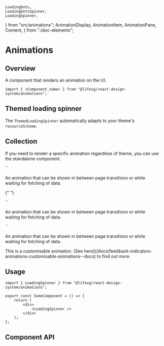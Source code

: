     LoadingDots,
    LoadingDotsSpinner,
    LoadingSpinner,
} from "src/animations";
    AnimationDisplay,
    AnimationItem,
    AnimationPane,
    Content,
} from "./doc-elements";

<Meta title="Feedback indicators/Animations/Overview" />

# Animations

## Overview

A component that renders an animation on the UI.

```tsx
import { <Component_name> } from "@lifesg/react-design-system/animations";
```

## Themed loading spinner

The `ThemedLoadingSpinner` automatically adapts to your theme's
`resourceScheme`.

<Canvas of={AnimationStories.ThemedAnimation} />

## Collection

If you need to render a specific animation regardless of theme, you can use the
standalone component.

<AnimationDisplay>
  <AnimationItem>
    <AnimationPane>
      <LoadingSpinner />
    </AnimationPane>
    <Content>
      `<LoadingSpinner />`
      <p>
        An animation that can be shown in between page transitions or
        while waiting for fetching of data.
      </p>
    </Content>
  </AnimationItem>

{" "}

<AnimationItem>
    <AnimationPane>
        <LoadingDots />
    </AnimationPane>
    <Content>
        `<LoadingDots />`
        <p>
            An animation that can be shown in between page transitions or while
            waiting for fetching of data.
        </p>
    </Content>
</AnimationItem>

  <AnimationItem>
    <AnimationPane>
      <LoadingDotsSpinner/>
    </AnimationPane>
    <Content>
      `<LoadingDotsSpinner />`
      <p>
        An animation that can be shown in between page transitions or
        while waiting for fetching of data.
      </p>
      <p>This is a customisable animation. [See here](/docs/feedback-indicators-animations-customisable-animations--docs) to find out more.</p>
    </Content>
  </AnimationItem>
</AnimationDisplay>

## Usage

```tsx
import { LoadingSpinner } from "@lifesg/react-design-system/animations";

export const SomeComponent = () => {
    return (
        <div>
            <LoadingSpinner />
        </div>
    );
};
```

## Component API

<PropsTable />

